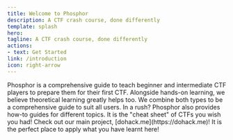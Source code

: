 ```yaml
---
title: Welcome to Phosphor
description: A CTF crash course, done differently
template: splash
hero:
tagline: A CTF crash course, done differently
actions:
- text: Get Started
link: /introduction
icon: right-arrow
---
```





<CardGrid>
    <Card title="What is this?" icon="information">
        Phosphor is a comprehensive guide to teach beginner and intermediate CTF players to prepare them for their first
        CTF.
    </Card>
    <Card title="Whats so different?" icon="document">
        Alongside hands-on learning, we believe theoretical learning greatly helps too. We combine both types to be a
        comprehensive guide to suit all users.
    </Card>
    <Card title="What else?" icon="list-format">
        In a rush? Phosphor also provides how-to guides for different topics. It is the "cheat sheet" of CTFs you wish
        you had!
    </Card>
    <Card title="Also check out:" icon="rocket">
        Check out our main project, [dohack.me](https://dohack.me)! It is the perfect place to apply what you have
        learnt here!
    </Card>
</CardGrid>
